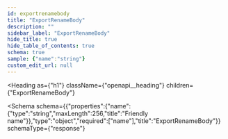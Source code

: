 ```yaml
---
id: exportrenamebody
title: "ExportRenameBody"
description: ""
sidebar_label: "ExportRenameBody"
hide_title: true
hide_table_of_contents: true
schema: true
sample: {"name":"string"}
custom_edit_url: null
---
```



<Heading
  as={"h1"}
  className={"openapi__heading"}
  children={"ExportRenameBody"}
>
</Heading>





<Schema
  schema={{"properties":{"name":{"type":"string","maxLength":256,"title":"Friendly name"}},"type":"object","required":["name"],"title":"ExportRenameBody"}}
  schemaType={"response"}
>
  
</Schema>
            